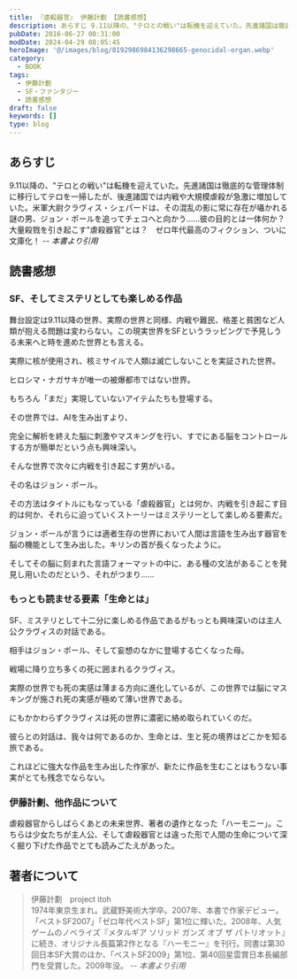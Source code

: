 ```yaml
---
title: 『虐殺器官』 伊藤計劃 【読書感想】
description: あらすじ 9.11以降の、"テロとの戦い"は転機を迎えていた。先進諸国は徹底的な管理体制に移行してテロを一掃したが、後進諸国では内戦や大規模虐殺が急激に増加していた。米軍大尉クラヴィス・シェパードは、その混乱の影に常に存在が囁かれる謎の男、ジョン・ポールを追ってチェコへと向かう……彼の目的とは一体何か?
pubDate: 2016-06-27 00:31:00
modDate: 2024-04-29 08:05:45
heroImage: '@/images/blog/8192986984136298665-genocidal-organ.webp'
category:
  - BOOK
tags:
  - 伊藤計劃
  - SF・ファンタジー
  - 読書感想
draft: false
keywords: []
type: blog
---
```



## あらすじ

>

9.11以降の、"テロとの戦い"は転機を迎えていた。先進諸国は徹底的な管理体制に移行してテロを一掃したが、後進諸国では内戦や大規模虐殺が急激に増加していた。米軍大尉クラヴィス・シェパードは、その混乱の影に常に存在が囁かれる謎の男、ジョン・ポールを追ってチェコへと向かう……彼の目的とは一体何か？　大量殺戮を引き起こす"虐殺器官"とは？　ゼロ年代最高のフィクション、ついに文庫化！ <cite>-- 本書より引用</cite>

## 読書感想

### SF、そしてミステリとしても楽しめる作品

舞台設定は9.11以降の世界、実際の世界と同様、内戦や難民、格差と貧困など人類が抱える問題は変わらない。この現実世界をSFというラッピングで予見しうる未来へと時を進めた世界とも言える。

実際に核が使用され、核ミサイルで人類は滅亡しないことを実証された世界。

ヒロシマ・ナガサキが唯一の被爆都市ではない世界。

もちろん「まだ」実現していないアイテムたちも登場する。

その世界では、AIを生み出すより、

完全に解析を終えた脳に刺激やマスキングを行い、すでにある脳をコントロールする方が簡単だという点も興味深い。

そんな世界で次々に内戦を引き起こす男がいる。

その名はジョン・ポール。

その方法はタイトルにもなっている「虐殺器官」とは何か、内戦を引き起こす目的は何か、それらに迫っていくストーリーはミステリーとして楽しめる要素だ。

ジョン・ポールが言うには適者生存の世界において人間は言語を生み出す器官を脳の機能として生み出した。キリンの首が長くなったように。

そしてその脳に刻まれた言語フォーマットの中に、ある種の文法があることを発見し用いたのだという、それがつまり……

### もっとも読ませる要素「生命とは」

SF、ミステリとして十二分に楽しめる作品であるがもっとも興味深いのは主人公クラヴィスの対話である。

相手はジョン・ポール、そして妄想のなかに登場する亡くなった母。

戦場に降り立ち多くの死に囲まれるクラヴィス。

実際の世界でも死の実感は薄まる方向に進化しているが、この世界では脳にマスキングが施され死の実感が極めて薄い世界である。

にもかかわらずクラヴィスは死の世界に濃密に絡め取られていくのだ。

彼らとの対話は、我々は何であるのか、生命とは、生と死の境界はどこかを知る旅である。

これほどに強大な作品を生み出した作家が、新たに作品を生むことはもうない事実がとても残念でならない。

<div class='not-prose'>
  <div data-vc_mylinkbox_id='886764768'></div>
</div>

### 伊藤計劃、他作品について

虐殺器官からしばらくあとの未来世界、著者の遺作となった「ハーモニー」。こちらは少女たちが主人公、そして虐殺器官とは違った形で人間の生命について深く掘り下げた作品でとても読みごたえがあった。

<BlogCard
  title='『ハーモニー』 伊藤計劃 【読書感想・あらすじ】'
  description='ハーモニー (伊藤計劃) のあらすじと感想。
21世紀後半、〈大災禍〉と呼ばれる世界的な混乱を経て、人類は大規模な福祉構成社会を築きあげていた。医療分子の発達で病気がほぼ放逐され、見せかけの優しさや倫理が横溢する〝ユートピア″。そんな社会に倦んだ３人の少女は餓死することを選択した――それから13年'
  url='https://www.neputa-note.net/2017/03/ja/'
  domain='www.neputa-note.net'
/>

## 著者について

> 伊藤計劃　project itoh<br />
> 1974年東京生まれ。武蔵野美術大学卒。2007年、本書で作家デビュー。「ベストSF2007」「ゼロ年代ベストSF」第1位に輝いた。2008年、人気ゲームのノベライズ『メタルギア
> ソリッド ガンズ オブ ザ パトリオット』に続き、オリジナル長篇第2作となる『ハーモニー』を刊行。同書は第30回日本SF大賞のほか、「ベストSF2009」第1位、第40回星雲賞日本長編部門を受賞した。2009年没。 <cite>-- 本書より引用</cite>
